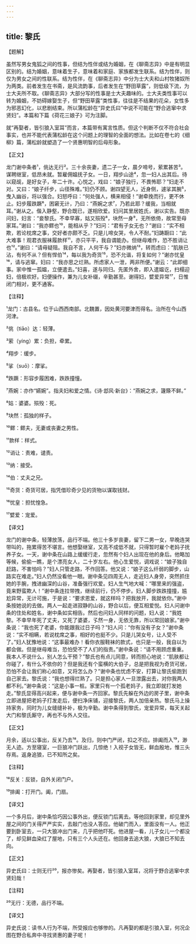```yaml
---
---
---
```

title: 黎氏
---




【题解】


虽然写男女鬼狐之间的性事，但结为性伴或结为婚姻，在《聊斋志异》中是有明显区别的。结为婚姻，意味着生子，意味着和家庭、家族都发生联系。结为性伴，则仅为男女之间的性联系。结为性伴，在《聊斋志异》中分为士大夫和山村牧猪奴所为两类。前者发生在书斋，是风流韵事，后者发生在“野田草露”，则低级下流，为士大夫所不取。《聊斋志异》大部分写的性事是士大夫趣味的。士大夫类性事可以转为婚姻，不妨碍嫁娶生子，但“野田草露”类性事，往往是不结果的花朵，女性多为邪恶幻化，以悲剧结束。所以蒲松龄在“异史氏曰”中说不可能在“野合逃窜中求贤妇”。本篇和下篇《荷花三娘子》可为注脚。

就“再娶者，皆引狼入室耳”而言，本篇带有寓言性质。但这个判断不仅不符合社会事实，也并不能代表蒲松龄在这个问题上的理智的全面的想法。比如在卷七的《细柳》篇，蒲松龄就塑造了一个贤惠明智的后母形象。


【正文】

龙门谢中条者¹，佻达无行²。三十余丧妻，遗二子一女，晨夕啼号，萦累甚苦³。谋聘继室，低昂未就。暂雇佣媪抚子女。一日，翔步山途⁴，忽一妇人出其后。待以窥觇，是好女子，年二十许。心悦之，戏曰：“娘子独行，不畏怖耶？”妇走不对。又曰：“娘子纤步，山径殊难。”妇仍不顾。谢四望无人，近身侧，遽挲其腕⁵，曳入幽谷，将以强合。妇怒呼曰：“何处强人，横来相侵！”谢牵挽而行，更不休止。妇步履跌蹶⁶，困窘无计，乃曰：“燕婉之求⁷，乃若此耶？缓我，当相就耳。”谢从之。偕入静壑，野合既已，遂相欣爱。妇问其里居姓氏，谢以实告。既亦问妇，妇言：“妾黎氏。不幸早寡，姑又殒殁⁸，块然一身⁹，无所依倚，故常至母家耳。”谢曰：“我亦鳏也¹⁰，能相从乎？”妇问：“君有子女无也？”谢曰：“实不相欺，若论枕席之事，交好者亦颇不乏。只是儿啼女哭，令人不耐。”妇踌蹰曰：“此大难事！观君衣服袜履款样¹¹，亦只平平，我自谓能办。但继母难作，恐不胜诮让也¹²。”谢曰：“请毋疑阻。我自不言，人何干与？”妇亦微纳¹³，转而虑曰：“肌肤已沾，有何不从？但有悍伯¹⁴，每以我为奇货¹⁵，恐不允谐，将复如何？”谢亦忧皇¹⁶，请与逃窜。妇曰：“我亦思之烂熟。所虑家人一泄，两非所便。”谢云：“此即细事。家中惟一孤媪，立便遣去。”妇喜，遂与同归。先匿外舍，即入遣媪讫，扫榻迎妇，倍极欢好。妇便操作，兼为儿女补缀，辛勤甚至。谢得妇，嬖爱异常¹⁷，日惟闭门相对，更不通客。

【注释】


¹龙门：古县名。位于山西西南部。北魏置，因处黄河要津而得名。治所在今山西河津。

²佻（tiāo）达：轻薄。

³萦（yíng）累：负担，牵累。

⁴翔步：缓步。

⁵挲（suō）：摩挲。

⁶跌蹶：形容步履困难，跌跌撞憧。

⁷燕婉：亦作“嬿婉”。指夫妇和爱之情。《诗·邶风·新台》：“燕婉之求，籧篨不鲜。”

⁸姑：婆婆。殒殁：死。

⁹块然：孤独的样子。

¹⁰鳏：鳏夫，无妻或丧妻之男性。

¹¹款样：样式。

¹²诮让：责难，谴责。

¹³纳：接受。

¹⁴伯：丈夫之兄。

¹⁵奇货：奇货可居，指凭借珍奇少见的货物以谋取钱财。

¹⁶忧皇：担忧惶急。

¹⁷嬖爱：宠爱。





【译文】


龙门的谢中条，轻薄放荡，品行不端。他三十多岁丧妻，留下二男一女，早晚连哭带叫的，拖累得苦不堪言。他想娶继室，又高不成低不就，只得暂时雇个老妈子抚养子女。一天，谢中条在山路上缓缓行走，忽然有个妇人出现在他的身后。他略加等候，偷偷一瞧，是个漂亮女人，二十岁左右。他心生爱悦，调戏说：“娘子独自赶路，不害怕吗？”妇人只管走路，不作回答。他又说：“娘子这么纤弱的脚步，山路实在难走。”妇人仍然没看他一眼。谢中条见四周无人，走近妇人身旁，突然抓住她的手腕，拽进幽深的山谷，准备强行欢爱。妇人生气地大喊：“哪里来的强盗，竟来野蛮欺人！”谢中条连拉带拽，继续前行，仍不停步。妇人脚步跌跌撞撞，尴尬异常，无计可施，于是说：“要求恩爱，就这样吗？把我放开，我就依你。”谢中条按她说的去做。两人一起走进寂静的山谷，野合以后，便互相爱悦。妇人问谢中条的住处和姓名，谢中条如实相告。然后也问妇人同样的问题，妇人说：“我姓黎。不幸早年死了丈夫，又死了婆婆，孓然一身，无依无靠，所以常回娘家。”谢中条说：“我也死了老婆，你能跟我过日子吗？”妇人问：“你有没有子女？”谢中条说：“实不相瞒，若说枕席之事，相好的也挺不少。只是儿哭女号，让人受不了。”妇人犹豫地说：“这事最难办！看你衣服鞋袜的款式，也只是一般，我自以为都会做。但是继母难当，恐怕受不了人们的指责。”谢中条说：“请不用顾虑重重。我本人不说什么，别人怎么干预？”黎氏也有点儿同意，转而担心地说：“肌肤都让你碰了，有什么不依你的？但是我还有个蛮横的大伯子，总是把我视为奇货可居，恐怕不会让我们称心如意，又将怎么办？”谢中条也忧虑不安，打算让黎氏偷跑到自己家去。黎氏说：“我也想得烂熟了。只是担心家人一旦泄露出去，对你我两人都不利。”谢中条说：“这是小事一桩。家里只有一个孤老妈子，我立即就打发她走。”黎氏显得高兴起来，便与谢中条一齐回家。黎氏先躲在外边的房子里，谢中条立即进屋把老妈子打发走后，便扫净床铺，迎接黎氏，两人加倍亲热。黎氏马上操持家务，同时为儿女缝缝补补，极为辛勤。谢中条得到黎氏，宠爱异常，每天关起大门和黎氏厮守，再也不与外人交往。


【正文】

月余，适以公事出，反关乃去¹⁸。及归，则中门严闭，扣之不应。排阖而入¹⁹，渺无人迹。方至寝室，一巨狼冲门跃出，几惊绝！入视子女皆无，鲜血殷地，惟三头存焉。返身追狼，已不知所之矣。

【注释】


¹⁸反关：反锁，自外关闭门户。

¹⁹排阖：打开门。阖，门扇。





【译文】


一个多月后，谢中条恰巧因公事外出，便反锁门后离去。等他回到家里，却见里外屋之间的门关得严严实实，去敲门也没人答应。他破门而入，里面没有一人。他正要到卧室去，一只大狼冲出门来，几乎把他吓死。他进屋一看，儿子女儿一个都没了，却见鲜血染红了屋地，只有三个人头还在。他回身去追大狼，大狼已不知去向。


【正文】

异史氏曰：士则无行²⁰，报亦惨矣。再娶者，皆引狼入室耳，况将于野合逃窜中求贤妇哉！

【注释】


²⁰无行：无德，品行不端。





【译文】


异史氏说：读书人行为不端，所受报应也够惨的。凡再娶的都是引狼入室，何况企图在野合私奔中寻找贤惠的妻子呢！